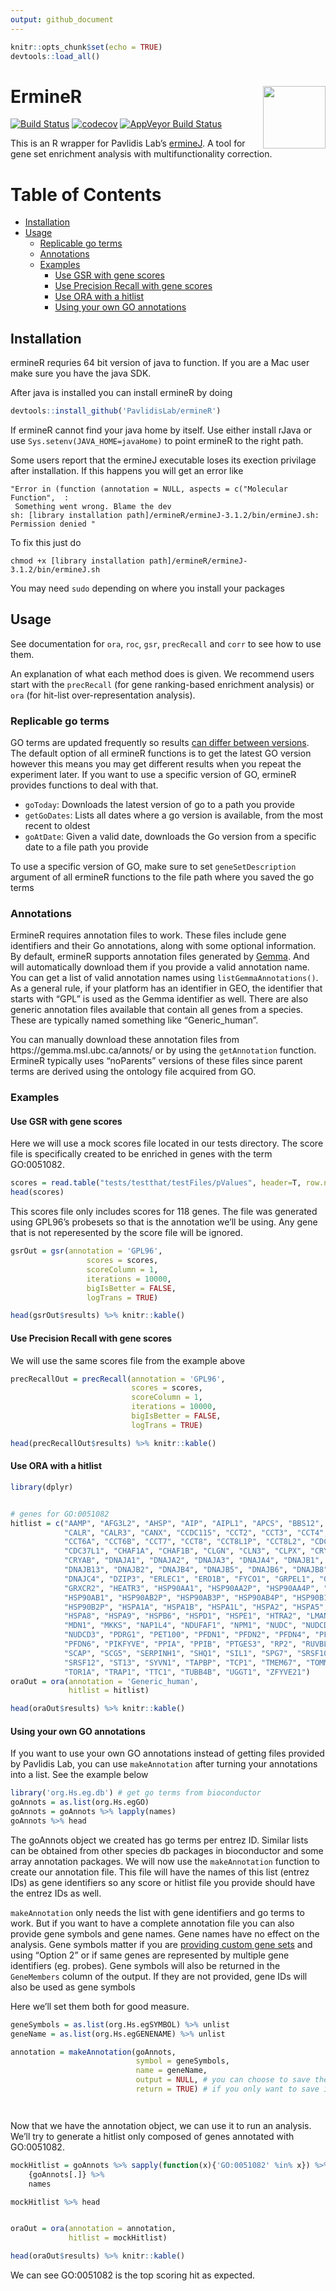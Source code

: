 ```yaml
---
output: github_document
---
```

```r
knitr::opts_chunk$set(echo = TRUE)
devtools::load_all()
```

# ErmineR <img src="ermineR.png" align="right" height="100px"/>

[![Build Status](https://travis-ci.org/PavlidisLab/ermineR.svg?branch=master)](https://travis-ci.org/PavlidisLab/ermineR) [![codecov](https://codecov.io/gh/PavlidisLab/ermineR/branch/master/graph/badge.svg)](https://codecov.io/gh/PavlidisLab/ermineR) [![AppVeyor Build Status](https://ci.appveyor.com/api/projects/status/github/PavlidisLab/ermineR?branch=master&svg=true)](https://ci.appveyor.com/project/PavlidisLab/ermineR)

This is an R wrapper for Pavlidis Lab's [ermineJ](http://erminej.msl.ubc.ca/). A tool for gene set enrichment analysis with multifunctionality correction.

Table of Contents
=================
   * [Installation](#installation)
   * [Usage](#usage)
      * [Replicable go terms](#replicable-go-terms)
      * [Annotations](#annotations)
      * [Examples](#examples)
         * [Use GSR with gene scores](#use-gsr-with-gene-scores)
         * [Use Precision Recall with gene scores](#use-precision-recall-with-gene-scores)
         * [Use ORA with a hitlist](#use-ora-with-a-hitlist)
         * [Using your own GO annotations](#using-your-own-go-annotations)
            

## Installation

ermineR requries 64 bit version of java to function. If you are a Mac user make sure you have the java SDK.

After java is installed you can install ermineR by doing

```r
devtools::install_github('PavlidisLab/ermineR')
```

If ermineR cannot find your java home by itself. Use either install rJava or use `Sys.setenv(JAVA_HOME=javaHome)` to point
ermineR to the right path.

Some users report that the ermineJ executable loses its exection privilage after installation. If this happens you will get an error like 

```
"Error in (function (annotation = NULL, aspects = c("Molecular Function",  :
 Something went wrong. Blame the dev
sh: [library installation path]/ermineR/ermineJ-3.1.2/bin/ermineJ.sh: Permission denied "
```

To fix this just do

```
chmod +x [library installation path]/ermineR/ermineJ-3.1.2/bin/ermineJ.sh
```

You may need `sudo` depending on where you install your packages

## Usage

See documentation for `ora`, `roc`, `gsr`, `precRecall` and `corr` to see how to use them.

An explanation of what each method does is given. We recommend users start with the `precRecall` (for gene ranking-based enrichment analysis) or `ora` (for hit-list over-representation analysis). 

### Replicable go terms

GO terms are updated frequently so results [can differ between versions](https://gotrack.msl.ubc.ca/). The default
option of all ermineR functions is to get the latest GO version however this means
you may get different results when you repeat the experiment later. If you want
to use a specific version of GO, ermineR provides functions to deal with that.

* `goToday`: Downloads the latest version of go to a path you provide
* `getGoDates`: Lists all dates where a go version is available, from the most recent to oldest
* `goAtDate`: Given a valid date, downloads the Go version from a specific date to a file path you provide

To use a specific version of GO, make sure to set `geneSetDescription` argument
of all ermineR functions to the file path where you saved the go terms

### Annotations

ErmineR requires annotation files  to work. These files include gene identifiers
and their Go annotations, along with some optional information. By default, ermineR supports annotation files generated by [Gemma](https://gemma.msl.ubc.ca/home.html). 
And will automatically download them if you provide a valid annotation name. You can get
a list of valid annotation names using `listGemmaAnnotations()`. As a general rule,
if your platform has an identifier in GEO, the identifier that starts with "GPL" is used as
the Gemma identifier as well. There are also generic annotation files available that
contain all genes from a species. These are typically named something like "Generic_human".

You can manually download these annotation files from https://gemma.msl.ubc.ca/annots/ 
or by using the `getAnnotation` function. ErmineR typically uses "noParents" versions
of these files since parent terms are derived using the ontology file acquired from
GO.


### Examples 

#### Use GSR with gene scores

Here we will use a mock scores file located in our tests directory. The score file is specifically created to be enriched in genes with the term GO:0051082.

```r
scores = read.table("tests/testthat/testFiles/pValues", header=T, row.names = 1)
head(scores)

```

This scores file only includes scores for 118 genes. The file was generated using GPL96's probesets so that is the annotation
we'll be using. Any gene that is not reperesented by the score file will be ignored.

```r
gsrOut = gsr(annotation = 'GPL96',
                 scores = scores,
                 scoreColumn = 1,
                 iterations = 10000,
                 bigIsBetter = FALSE,
                 logTrans = TRUE)

head(gsrOut$results) %>% knitr::kable()

```

#### Use Precision Recall with gene scores

We will use the same scores file from the example above

```r
precRecallOut = precRecall(annotation = 'GPL96',
                           scores = scores,
                           scoreColumn = 1,
                           iterations = 10000,
                           bigIsBetter = FALSE,
                           logTrans = TRUE)

head(precRecallOut$results) %>% knitr::kable()

```

#### Use ORA with a hitlist

```r
library(dplyr)


# genes for GO:0051082
hitlist = c("AAMP", "AFG3L2", "AHSP", "AIP", "AIPL1", "APCS", "BBS12", 
            "CALR", "CALR3", "CANX", "CCDC115", "CCT2", "CCT3", "CCT4", "CCT5", 
            "CCT6A", "CCT6B", "CCT7", "CCT8", "CCT8L1P", "CCT8L2", "CDC37", 
            "CDC37L1", "CHAF1A", "CHAF1B", "CLGN", "CLN3", "CLPX", "CRYAA", 
            "CRYAB", "DNAJA1", "DNAJA2", "DNAJA3", "DNAJA4", "DNAJB1", "DNAJB11", 
            "DNAJB13", "DNAJB2", "DNAJB4", "DNAJB5", "DNAJB6", "DNAJB8", 
            "DNAJC4", "DZIP3", "ERLEC1", "ERO1B", "FYCO1", "GRPEL1", "GRPEL2", 
            "GRXCR2", "HEATR3", "HSP90AA1", "HSP90AA2P", "HSP90AA4P", "HSP90AA5P", 
            "HSP90AB1", "HSP90AB2P", "HSP90AB3P", "HSP90AB4P", "HSP90B1", 
            "HSP90B2P", "HSPA1A", "HSPA1B", "HSPA1L", "HSPA2", "HSPA5", "HSPA6", 
            "HSPA8", "HSPA9", "HSPB6", "HSPD1", "HSPE1", "HTRA2", "LMAN1", 
            "MDN1", "MKKS", "NAP1L4", "NDUFAF1", "NPM1", "NUDC", "NUDCD2", 
            "NUDCD3", "PDRG1", "PET100", "PFDN1", "PFDN2", "PFDN4", "PFDN5", 
            "PFDN6", "PIKFYVE", "PPIA", "PPIB", "PTGES3", "RP2", "RUVBL2", 
            "SCAP", "SCG5", "SERPINH1", "SHQ1", "SIL1", "SPG7", "SRSF10", 
            "SRSF12", "ST13", "SYVN1", "TAPBP", "TCP1", "TMEM67", "TOMM20", 
            "TOR1A", "TRAP1", "TTC1", "TUBB4B", "UGGT1", "ZFYVE21")
oraOut = ora(annotation = 'Generic_human',
             hitlist = hitlist)

head(oraOut$results) %>% knitr::kable()
```

#### Using your own GO annotations

If you want to use your own GO annotations instead of getting files provided by
Pavlidis Lab, you can use `makeAnnotation` after turning your annotations into
a list. See the example below

```r
library('org.Hs.eg.db') # get go terms from bioconductor 
goAnnots = as.list(org.Hs.egGO)
goAnnots = goAnnots %>% lapply(names)
goAnnots %>% head
```

The goAnnots object we created has go terms per entrez ID. Similar lists can be
obtained from other species db packages in bioconductor and some array annotation
packages. We will now use the `makeAnnotation` function to create our annotation
file. This file will have the names of this list (entrez IDs) as gene identifiers
so any score or hitlist file you provide should have the entrez IDs as well.

`makeAnnotation` only needs the list with gene identifiers and go terms to work.
But if you want to have a complete annotation file you can also provide gene symbols
and gene names. Gene names have no effect on the analysis. Gene symbols matter if 
you are [providing custom gene sets](http://erminej.msl.ubc.ca/help/input-files/gene-sets/) 
and using "Option 2" or if same genes are represented by multiple gene 
identifiers (eg. probes). Gene symbols will also be returned in the `GeneMembers`
column of the output. If they are not provided, gene IDs will also be used as gene symbols

Here we'll set them both for good measure.


```r
geneSymbols = as.list(org.Hs.egSYMBOL) %>% unlist
geneName = as.list(org.Hs.egGENENAME) %>% unlist

annotation = makeAnnotation(goAnnots,
                            symbol = geneSymbols,
                            name = geneName,
                            output = NULL, # you can choose to save the annotation to a file
                            return = TRUE) # if you only want to save it to a file, you don't need to return




```

Now that we have the annotation object, we can use it to run an analysis. We'll try
to generate a hitlist only composed of genes annotated with GO:0051082. 

```r
mockHitlist = goAnnots %>% sapply(function(x){'GO:0051082' %in% x}) %>% 
    {goAnnots[.]} %>% 
    names

mockHitlist %>% head


oraOut = ora(annotation = annotation,
             hitlist = mockHitlist)

head(oraOut$results) %>% knitr::kable()
```

We can see GO:0051082 is the top scoring hit as expected.